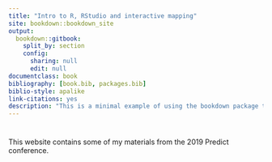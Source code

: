 ```yaml
--- 
title: "Intro to R, RStudio and interactive mapping"
site: bookdown::bookdown_site
output: 
  bookdown::gitbook:
    split_by: section
    config:
      sharing: null
      edit: null
documentclass: book
bibliography: [book.bib, packages.bib]
biblio-style: apalike
link-citations: yes
description: "This is a minimal example of using the bookdown package to write a book. The output format for this example is bookdown::gitbook."
---
```


# {-}

This website contains some of my materials from the 2019 Predict conference.



